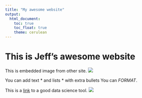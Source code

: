 ```yaml
---
title: "My awesome website"
output: 
  html_document:
    toc: true
    toc_float: true
    theme: cerulean
---
```


# This is Jeff's awesome website
This is embedded image from other site. 
![](https://media.giphy.com/media/drXGoW1iudhKw/giphy.gif)

You can add text
* and lists
* with extra bullets
You can *FORMAT*. 

This is a [link](https://p8105.com/making_websites.html) to a good data science tool.
![](images/IMG_0447.jpeg)